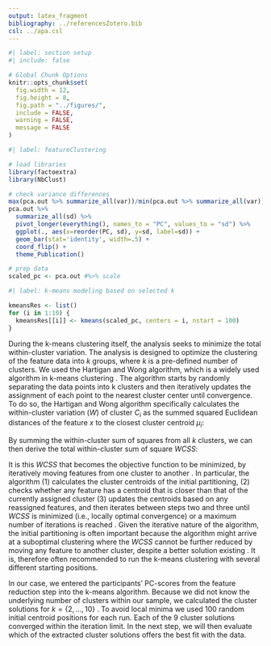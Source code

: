 ```yaml
---
output: latex_fragment
bibliography: ../referencesZotero.bib
csl: ../apa.csl
---
```


```r
#| label: section setup
#| include: false

# Global Chunk Options
knitr::opts_chunk$set(
  fig.width = 12,
  fig.height = 8,
  fig.path = "../figures/",
  include = FALSE,
  warning = FALSE,
  message = FALSE
)
```

```r
#| label: featureClustering

# load libraries
library(factoextra)
library(NbClust)

# check variance differences
max(pca.out %>% summarize_all(var))/min(pca.out %>% summarize_all(var))
pca.out %>%
  summarize_all(sd) %>%
  pivot_longer(everything(), names_to = "PC", values_to = "sd") %>%
  ggplot(., aes(x=reorder(PC, sd), y=sd, label=sd)) +
  geom_bar(stat='identity', width=.5) +
  coord_flip() +
  theme_Publication()

# prep data
scaled_pc <- pca.out #%>% scale
```

```r
#| label: k-means modeling based on selected k

kmeansRes <- list()
for (i in 1:10) {
  kmeansRes[[i]] <- kmeans(scaled_pc, centers = i, nstart = 100)
}
```

During the k-means clustering itself, the analysis seeks to minimize the total within-cluster variation. The analysis is designed to optimize the clustering of the feature data into $k$ groups, where $k$ is a pre-defined number of clusters. We used the Hartigan and Wong algorithm, which is a widely used algorithm in k-means clustering \citep{hartigan1979}. The algorithm starts by randomly separating the data points into k clusters and then iteratively updates the assignment of each point to the nearest cluster center until convergence. To do so, the Hartigan and Wong algorithm specifically calculates the within-cluster variation ($W$) of cluster $C_i$ as the summed squared Euclidean distances of the feature $x$ to the closest cluster centroid $\mu_i$:

```{=tex}
\begin{equation} \label{eq:kWCi}
  W(C_i) = \sum_{x \in C_i}(x-\mu_i)^2
\end{equation}
```

By summing the within-cluster sum of squares from all $k$ clusters, we can then derive the total within-cluster sum of square $WCSS$:

```{=tex}
\begin{equation} \label{eq:kWCSS}
  WCSS = \sum_{i=1}^k W(C_i) = \sum_{i=1}^k \sum_{x \in C_i} (x - \mu_i)^2
\end{equation}
```

It is this $WCSS$ that becomes the objective function to be minimized, by iteratively moving features from one cluster to another \citep{hartigan1979}. In particular, the algorithm (1) calculates the cluster centroids of the initial partitioning, (2) checks whether any feature has a centroid that is closer than that of the currently assigned cluster (3) updates the centroids based on any reassigned features, and then iterates between steps two and three until $WCSS$ is minimized (i.e., locally optimal convergence) or a maximum number of iterations is reached \citep{jain2010}. Given the iterative nature of the algorithm, the initial partitioning is often important because the algorithm might arrive at a suboptimal clustering where the $WCSS$ cannot be further reduced by moving any feature to another cluster, despite a better solution existing \citep[i.e., a local minimum;][]{timmerman2013}. It is, therefore often recommended to run the k-means clustering with several different starting positions.

In our case, we entered the participants' PC-scores from the feature reduction step into the k-means algorithm. Because we did not know the underlying number of clusters within our sample, we calculated the cluster solutions for $k=\{2, \dots , 10\}$ . To avoid local minima we used 100 random initial centroid positions for each run. Each of the 9 cluster solutions converged within the iteration limit. In the next step, we will then evaluate which of the extracted cluster solutions offers the best fit with the data.

